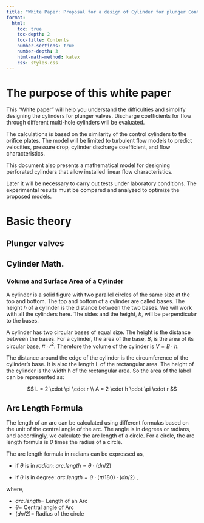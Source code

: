 ```yaml
---
title: "White Paper: Proposal for a design of Cylinder for plunger Control Valves"
format:
  html:
    toc: true
    toc-depth: 2
    toc-title: Contents
    number-sections: true
    number-depth: 3
    html-math-method: katex
    css: styles.css
---
```


# The purpose of this white paper

This "White paper" will help you understand the difficulties and simplify designing the cylinders for plunger valves. Discharge coefficients for flow through different multi-hole cylinders will be evaluated.

The calculations is based on the similarity of the control cylinders to the orifice plates. The model will be limited to turbulent flow models to predict velocities, pressure drop, cylinder discharge coefficient, and flow characteristics.

This document also presents a mathematical model for designing perforated cylinders that allow installed linear flow characteristics.

Later it will be necessary to carry out tests under laboratory conditions. The experimental results must be compared and analyzed to optimize the proposed models.

# Basic theory

## Plunger valves

## Cylinder Math.

### Volume and Surface Area of a Cylinder

A cylinder is a solid figure with two parallel circles of the same size at the top and bottom. The top and bottom of a cylinder are called bases. The height $h$ of a cylinder is the distance between the two bases. We will work with all the cylinders here. The sides and the height, $h$, will be perpendicular to the bases.

A cylinder has two circular bases of equal size. The height is the distance between the bases. For a cylinder, the area of the base, $B$, is the area of its circular base, $\pi \cdot r^2$. Therefore the volume of the cylinder is $V = B \cdot h$.

The distance around the edge of the cylinder is the circumference of the cylinder's base. It is also the length L of the rectangular area. The height of the cylinder is the width h of the rectangular area. So the area of the label can be represented as:

$$
  L = 2 \cdot \pi \cdot r \\
  A = 2 \cdot h \cdot \pi \cdot r
$$ 

## Arc Length Formula

The length of an arc can be calculated using different formulas based on the unit of the central angle of the arc. The angle is in degrees or radians, and accordingly, we calculate the arc length of a circle. For a circle, the arc length formula is $\theta$ times the radius of a circle.

The arc length formula in radians can be expressed as,

-   if $\theta$ is in *radian*: $arc.length = θ \cdot (dn/2)$

-   if $\theta$ is in degree: $arc.length = \theta \cdot (π/180) \cdot (dn/2)$ ,

where,

-   $arc.length =$ Length of an Arc
-   $\theta =$ Central angle of Arc
-   $(dn/2) =$ Radius of the circle
